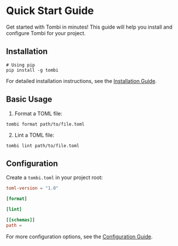 # Quick Start Guide

Get started with Tombi in minutes! This guide will help you install and configure Tombi for your project.

## Installation

```shell
# Using pip
pip install -g tombi
```

For detailed installation instructions, see the [Installation Guide](/getting-started/installation).

## Basic Usage

1. Format a TOML file:
```shell
tombi format path/to/file.toml
```

2. Lint a TOML file:
```shell
tombi lint path/to/file.toml
```

## Configuration

Create a `tombi.toml` in your project root:

```toml
toml-version = "1.0"

[format]

[lint]

[[schemas]]
path =
```

For more configuration options, see the [Configuration Guide](/getting-started/configuration).
